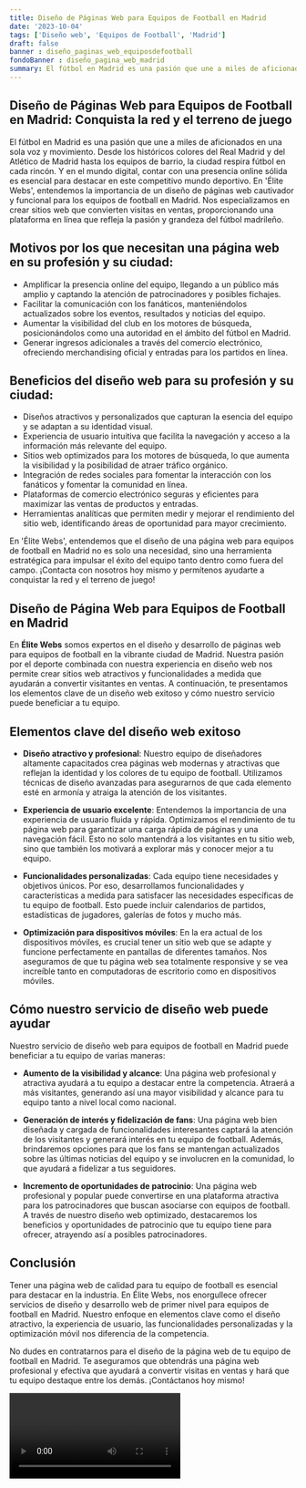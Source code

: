 ```yaml
---
title: Diseño de Páginas Web para Equipos de Football en Madrid
date: '2023-10-04'
tags: ['Diseño web', 'Equipos de Football', 'Madrid']
draft: false
banner : diseño_paginas_web_equiposdefootball
fondoBanner : diseño_pagina_web_madrid
summary: El fútbol en Madrid es una pasión que une a miles de aficionados en una sola voz y movimiento. Desde los históricos colores del Real Madrid y del Atlético de Madrid hasta los equipos de barrio, la ciudad respira fútbol en cada rincón. Y en el mundo digital, contar con una presencia online sólida es esencial para destacar en este competitivo mundo deportivo. En 'Élite Webs', entendemos la importancia de un diseño de páginas web cautivador y funcional para los equipos de football en Madrid. Nos especializamos en crear sitios web que convierten visitas en ventas, proporcionando una plataforma en línea que refleja la pasión y grandeza del fútbol madrileño.
---
```


## Diseño de Páginas Web para Equipos de Football en Madrid: Conquista la red y el terreno de juego

El fútbol en Madrid es una pasión que une a miles de aficionados en una sola voz y movimiento. Desde los históricos colores del Real Madrid y del Atlético de Madrid hasta los equipos de barrio, la ciudad respira fútbol en cada rincón. Y en el mundo digital, contar con una presencia online sólida es esencial para destacar en este competitivo mundo deportivo. En 'Élite Webs', entendemos la importancia de un diseño de páginas web cautivador y funcional para los equipos de football en Madrid. Nos especializamos en crear sitios web que convierten visitas en ventas, proporcionando una plataforma en línea que refleja la pasión y grandeza del fútbol madrileño.

## Motivos por los que necesitan una página web en su profesión y su ciudad:

- Amplificar la presencia online del equipo, llegando a un público más amplio y captando la atención de patrocinadores y posibles fichajes.
- Facilitar la comunicación con los fanáticos, manteniéndolos actualizados sobre los eventos, resultados y noticias del equipo.
- Aumentar la visibilidad del club en los motores de búsqueda, posicionándolos como una autoridad en el ámbito del fútbol en Madrid.
- Generar ingresos adicionales a través del comercio electrónico, ofreciendo merchandising oficial y entradas para los partidos en línea.

## Beneficios del diseño web para su profesión y su ciudad:

- Diseños atractivos y personalizados que capturan la esencia del equipo y se adaptan a su identidad visual.
- Experiencia de usuario intuitiva que facilita la navegación y acceso a la información más relevante del equipo.
- Sitios web optimizados para los motores de búsqueda, lo que aumenta la visibilidad y la posibilidad de atraer tráfico orgánico.
- Integración de redes sociales para fomentar la interacción con los fanáticos y fomentar la comunidad en línea.
- Plataformas de comercio electrónico seguras y eficientes para maximizar las ventas de productos y entradas.
- Herramientas analíticas que permiten medir y mejorar el rendimiento del sitio web, identificando áreas de oportunidad para mayor crecimiento.

En 'Élite Webs', entendemos que el diseño de una página web para equipos de football en Madrid no es solo una necesidad, sino una herramienta estratégica para impulsar el éxito del equipo tanto dentro como fuera del campo. ¡Contacta con nosotros hoy mismo y permítenos ayudarte a conquistar la red y el terreno de juego!

<GifSeo />

<Cta />

## Diseño de Página Web para Equipos de Football en Madrid

En **Élite Webs** somos expertos en el diseño y desarrollo de páginas web para equipos de football en la vibrante ciudad de Madrid. Nuestra pasión por el deporte combinada con nuestra experiencia en diseño web nos permite crear sitios web atractivos y funcionalidades a medida que ayudarán a convertir visitantes en ventas. A continuación, te presentamos los elementos clave de un diseño web exitoso y cómo nuestro servicio puede beneficiar a tu equipo.

## Elementos clave del diseño web exitoso

- **Diseño atractivo y profesional**: Nuestro equipo de diseñadores altamente capacitados crea páginas web modernas y atractivas que reflejan la identidad y los colores de tu equipo de football. Utilizamos técnicas de diseño avanzadas para asegurarnos de que cada elemento esté en armonía y atraiga la atención de los visitantes.

- **Experiencia de usuario excelente**: Entendemos la importancia de una experiencia de usuario fluida y rápida. Optimizamos el rendimiento de tu página web para garantizar una carga rápida de páginas y una navegación fácil. Esto no solo mantendrá a los visitantes en tu sitio web, sino que también los motivará a explorar más y conocer mejor a tu equipo.

- **Funcionalidades personalizadas**: Cada equipo tiene necesidades y objetivos únicos. Por eso, desarrollamos funcionalidades y características a medida para satisfacer las necesidades específicas de tu equipo de football. Esto puede incluir calendarios de partidos, estadísticas de jugadores, galerías de fotos y mucho más.

- **Optimización para dispositivos móviles**: En la era actual de los dispositivos móviles, es crucial tener un sitio web que se adapte y funcione perfectamente en pantallas de diferentes tamaños. Nos aseguramos de que tu página web sea totalmente responsive y se vea increíble tanto en computadoras de escritorio como en dispositivos móviles.

## Cómo nuestro servicio de diseño web puede ayudar

Nuestro servicio de diseño web para equipos de football en Madrid puede beneficiar a tu equipo de varias maneras:

- **Aumento de la visibilidad y alcance**: Una página web profesional y atractiva ayudará a tu equipo a destacar entre la competencia. Atraerá a más visitantes, generando así una mayor visibilidad y alcance para tu equipo tanto a nivel local como nacional.

- **Generación de interés y fidelización de fans**: Una página web bien diseñada y cargada de funcionalidades interesantes captará la atención de los visitantes y generará interés en tu equipo de football. Además, brindaremos opciones para que los fans se mantengan actualizados sobre las últimas noticias del equipo y se involucren en la comunidad, lo que ayudará a fidelizar a tus seguidores.

- **Incremento de oportunidades de patrocinio**: Una página web profesional y popular puede convertirse en una plataforma atractiva para los patrocinadores que buscan asociarse con equipos de football. A través de nuestro diseño web optimizado, destacaremos los beneficios y oportunidades de patrocinio que tu equipo tiene para ofrecer, atrayendo así a posibles patrocinadores.

## Conclusión

Tener una página web de calidad para tu equipo de football es esencial para destacar en la industria. En Élite Webs, nos enorgullece ofrecer servicios de diseño y desarrollo web de primer nivel para equipos de football en Madrid. Nuestro enfoque en elementos clave como el diseño atractivo, la experiencia de usuario, las funcionalidades personalizadas y la optimización móvil nos diferencia de la competencia.

No dudes en contratarnos para el diseño de la página web de tu equipo de football en Madrid. Te aseguramos que obtendrás una página web profesional y efectiva que ayudará a convertir visitas en ventas y hará que tu equipo destaque entre los demás. ¡Contáctanos hoy mismo!

<Video />

<CtaBot job='Equipos de Football' city='Madrid'/>

<Gmaps query='Madrid+españa+maps' />